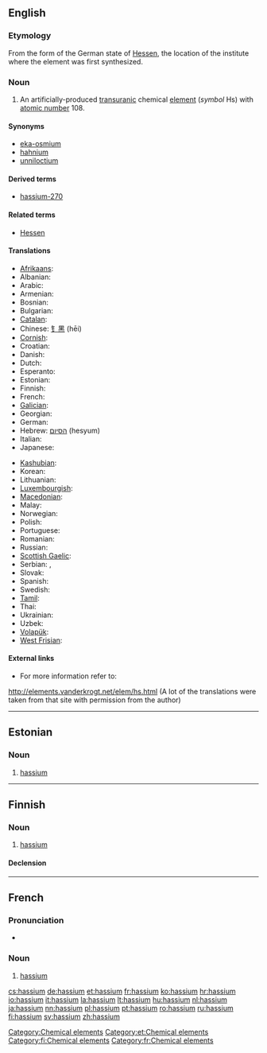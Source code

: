 {{also|Hassium}}
==English==

{{elements|Hs|bohrium|Bh|meitnerium|Mt}}

===Etymology===
From the {{etyl|la}} form of the German state of [[w:Hessen|Hessen]], the location of the institute where the element was first synthesized.

===Noun===
{{en-noun|-}}
{{wikipedia}}

# An artificially-produced [[transuranic]] chemical [[element]] (''symbol'' Hs) with [[atomic number]] 108.

====Synonyms====
* [[eka-osmium]] {{qualifier|used before the element was discovered}}
* [[hahnium]] {{qualifier|a name proposed by the [[w:IUPAC|IUPAC]], but rejected; see also {{term|dubnium}}}}
* [[unniloctium]] {{qualifier|used before the element was officially named}}

====Derived terms====
* [[hassium-270]]

====Related terms====
* [[w:Hessen|Hessen]]

====Translations====
{{trans-top|chemical element with atomic number 108}}
* [[Afrikaans]]: {{t-|af|hassium|xs=Afrikaans}}
* Albanian: {{t|sq|hasium|xs=Albanian}}
* Arabic: {{t|ar|هسيوم|m|tr=hásyum}}
* Armenian: {{t-|hy|հասիում|tr=hasium}}
* Bosnian: {{t-|bs|hassij}}
* Bulgarian: {{t|bg|хасий|m|tr=khásij}}
* [[Catalan]]: {{t-|ca|hassi}}
* Chinese: [[钅黑]] (hēi)
* [[Cornish]]: {{t|kw|hassyum|xs=Cornish}}
* Croatian: {{t+|hr|hassij}}
* Danish: {{t-|da|hassium}}
* Dutch: {{t+|nl|hassium|n}}
* Esperanto: {{t-|eo|hasio|xs=Esperanto}}
* Estonian: {{t+|et|hassium}}
* Finnish: {{t+|fi|hassium}}
* French: {{t+|fr|hassium|m}}
* [[Galician]]: {{t+|gl|hassio|xs=Galician}}
* Georgian: {{t|ka|ჰასიუმი|tr=hasiumi|sc=Geor|xs=Georgian}}
* German: {{t+|de|Hassium|n}}
* Hebrew: [[הסיום]] (hesyum)
* Italian: {{t+|it|hassio|m}}
* Japanese: {{t+|ja|ハッシウム|tr=hasshiumu}}
{{trans-mid}}
* [[Kashubian]]: {{t-|csb|has|xs=Kashubian}}
* Korean: {{t|ko|하슘|tr=hasyum|sc=Hang}}
* Lithuanian: {{t+|lt|hasis|xs=Lithuanian}}
* [[Luxembourgish]]: {{t-|lb|Hassium|xs=Luxembourgish}}
* [[Macedonian]]: {{t|mk|хасиум|m|tr=hásium}}
* Malay: {{t-|ms|hassium|xs=Malay}}
* Norwegian: {{t-|no|hassium}}
* Polish: {{t+|pl|has|m}}
* Portuguese: {{t+|pt|hássio|m}}
* Romanian: {{t+|ro|hassiu|n}}
* Russian: {{t+|ru|хассий|m|tr=khássij}}
* [[Scottish Gaelic]]: {{t|gd|haisiam|xs=Scottish Gaelic}}
* Serbian: {{t|sr|хасиjум|m|sc=Cyrl}}, {{t|sr|hasijum|m}}
* Slovak: {{t-|sk|hassium}}
* Spanish: {{t+|es|hassio|m}}
* Swedish: {{t+|sv|hassium}}
* [[Tamil]]: {{t|ta|ஹஸ்ஸியம்|tr=hassiyam|xs=Tamil}}
* Thai: {{t|th|แฮลเชียม|tr=haessiam}}
* Ukrainian: {{t|uk|хасiй|m|tr=khásij|xs=Ukrainian}}
* Uzbek: {{t|uz|ганий|tr=ganii|sc=Cyrl|xs=Uzbek}}
* [[Volapük]]: {{t|vo|hasin|xs=Volapük}}
* [[West Frisian]]: {{t-|fy|hassium|xs=West Frisian}}
{{trans-bottom}}

====External links====
* For more information refer to:
http://elements.vanderkrogt.net/elem/hs.html
(A lot of the translations were taken from that site with permission from the author)

[[Category:Chemical elements]]
----

==Estonian==

===Noun===
{{infl|et|noun}}

#  [[#English|hassium]]

[[Category:et:Chemical elements]]
----

==Finnish==
{{wikipedia|lang=fi}}

===Noun===
{{infl|fi|noun}}

#  [[#English|hassium]]

====Declension====
{{fi-decl-risti|hassium}}

[[Category:fi:Chemical elements]]
----

==French==

===Pronunciation===
* {{IPA|/ʔa.sjɔm/|lang=fr}}

===Noun===
{{fr-noun|m}}

# [[hassium#English|hassium]]

[[Category:fr:Chemical elements]]

[[cs:hassium]]
[[de:hassium]]
[[et:hassium]]
[[fr:hassium]]
[[ko:hassium]]
[[hr:hassium]]
[[io:hassium]]
[[it:hassium]]
[[la:hassium]]
[[lt:hassium]]
[[hu:hassium]]
[[nl:hassium]]
[[ja:hassium]]
[[nn:hassium]]
[[pl:hassium]]
[[pt:hassium]]
[[ro:hassium]]
[[ru:hassium]]
[[fi:hassium]]
[[sv:hassium]]
[[zh:hassium]]